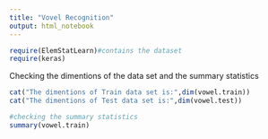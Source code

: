 ```yaml
---
title: "Vovel Recognition"
output: html_notebook
---
```





```r
require(ElemStatLearn)#contains the dataset
require(keras)

```

Checking the dimentions of the data set and the summary statistics
```r
cat("The dimentions of Train data set is:",dim(vowel.train))
cat("The dimentions of Test data set is:",dim(vowel.test))

#checking the summary statistics
summary(vowel.train)



```

